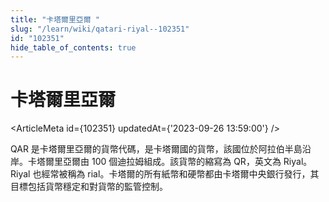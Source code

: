 ```yaml
---
title: "卡塔爾里亞爾 "
slug: "/learn/wiki/qatari-riyal--102351"
id: "102351"
hide_table_of_contents: true
---
```



# 卡塔爾里亞爾 

<ArticleMeta id={102351} updatedAt={'2023-09-26 13:59:00'} />
<div className='border-solid border-b border-t-0 my-4 border-[var(--ifm-color-gray-300)]' />

QAR 是卡塔爾里亞爾的貨幣代碼，是卡塔爾國的貨幣，該國位於阿拉伯半島沿岸。卡塔爾里亞爾由 100 個迪拉姆組成。該貨幣的縮寫為 QR，英文為 Riyal。Riyal 也經常被稱為 rial。卡塔爾的所有紙幣和硬幣都由卡塔爾中央銀行發行，其目標包括貨幣穩定和對貨幣的監管控制。
